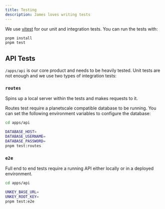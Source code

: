 ```yaml
---
title: Testing
description: James loves writing tests
---
```



We use [vitest](https://vitest.dev/) for our unit and integration tests. You can run the tests with:

```bash
pnpm install
pnpm test
```

## API Tests

`/apps/api` is our core product and needs to be heavily tested. Unit tests are not enough and we use two types of integration tests:

### `routes`

Spins up a local server within the tests and makes requests to it. 

Routes test require a planetscale compatible database to be running. You can set the following environment variables to configure the database:
  ```bash
  cd apps/api

  DATABASE_HOST=
  DATABASE_USERNAME=
  DATABASE_PASSWORD=
  pnpm test:routes
  ```
### `e2e`

Full end to end tests require a running API either locally or in a deployed environment.
  ```bash
  cd apps/api

  UNKEY_BASE_URL=
  UNKEY_ROOT_KEY=
  pnpm test:e2e
  ```

